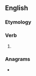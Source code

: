 ==English==

===Etymology===
{{suffix|en|accuse|est|nocat=1}}

===Verb===
{{head|en|verb form}}

# {{en-archaic second-person singular of|accuse}}

===Anagrams===
* {{anagrams|en|a=accesstu|cactuses}}